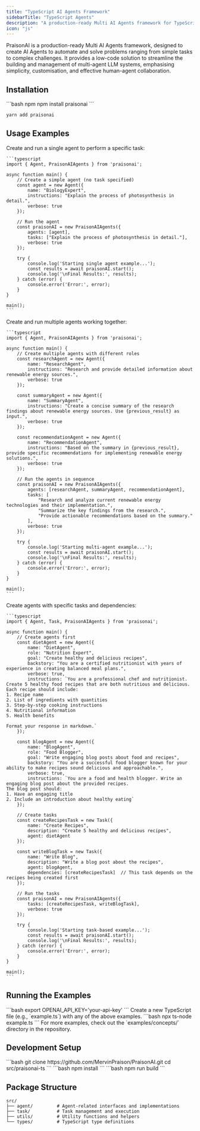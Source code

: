 ```yaml
---
title: "TypeScript AI Agents Framework"
sidebarTitle: "TypeScript Agents"
description: "A production-ready Multi AI Agents framework for TypeScript and Node.js"
icon: "js"
---
```


PraisonAI is a production-ready Multi AI Agents framework, designed to create AI Agents to automate and solve problems ranging from simple tasks to complex challenges. It provides a low-code solution to streamline the building and management of multi-agent LLM systems, emphasising simplicity, customisation, and effective human-agent collaboration.

## Installation

<CodeGroup>
```bash npm
npm install praisonai
```

```bash yarn
yarn add praisonai
```
</CodeGroup>

## Usage Examples

<AccordionGroup>
  <Accordion title="Single Agent Example" icon="user" defaultOpen>
    Create and run a single agent to perform a specific task:

    ```typescript
    import { Agent, PraisonAIAgents } from 'praisonai';

    async function main() {
        // Create a simple agent (no task specified)
        const agent = new Agent({
            name: "BiologyExpert",
            instructions: "Explain the process of photosynthesis in detail.",
            verbose: true
        });

        // Run the agent
        const praisonAI = new PraisonAIAgents({
            agents: [agent],
            tasks: ["Explain the process of photosynthesis in detail."],
            verbose: true
        });

        try {
            console.log('Starting single agent example...');
            const results = await praisonAI.start();
            console.log('\nFinal Results:', results);
        } catch (error) {
            console.error('Error:', error);
        }
    }

    main();
    ```
  </Accordion>

  <Accordion title="Multi-Agent Example" icon="users" defaultOpen>
    Create and run multiple agents working together:

    ```typescript
    import { Agent, PraisonAIAgents } from 'praisonai';

    async function main() {
        // Create multiple agents with different roles
        const researchAgent = new Agent({
            name: "ResearchAgent",
            instructions: "Research and provide detailed information about renewable energy sources.",
            verbose: true
        });

        const summaryAgent = new Agent({
            name: "SummaryAgent",
            instructions: "Create a concise summary of the research findings about renewable energy sources. Use {previous_result} as input.",
            verbose: true
        });

        const recommendationAgent = new Agent({
            name: "RecommendationAgent",
            instructions: "Based on the summary in {previous_result}, provide specific recommendations for implementing renewable energy solutions.",
            verbose: true
        });

        // Run the agents in sequence
        const praisonAI = new PraisonAIAgents({
            agents: [researchAgent, summaryAgent, recommendationAgent],
            tasks: [
                "Research and analyze current renewable energy technologies and their implementation.",
                "Summarize the key findings from the research.",
                "Provide actionable recommendations based on the summary."
            ],
            verbose: true
        });

        try {
            console.log('Starting multi-agent example...');
            const results = await praisonAI.start();
            console.log('\nFinal Results:', results);
        } catch (error) {
            console.error('Error:', error);
        }
    }

    main();
    ```
  </Accordion>

  <Accordion title="Task-Based Agent Example" icon="list-check" defaultOpen>
    Create agents with specific tasks and dependencies:

    ```typescript
    import { Agent, Task, PraisonAIAgents } from 'praisonai';

    async function main() {
        // Create agents first
        const dietAgent = new Agent({
            name: "DietAgent",
            role: "Nutrition Expert",
            goal: "Create healthy and delicious recipes",
            backstory: "You are a certified nutritionist with years of experience in creating balanced meal plans.",
            verbose: true,
            instructions: `You are a professional chef and nutritionist. Create 5 healthy food recipes that are both nutritious and delicious.
    Each recipe should include:
    1. Recipe name
    2. List of ingredients with quantities
    3. Step-by-step cooking instructions
    4. Nutritional information
    5. Health benefits

    Format your response in markdown.`
        });

        const blogAgent = new Agent({
            name: "BlogAgent",
            role: "Food Blogger",
            goal: "Write engaging blog posts about food and recipes",
            backstory: "You are a successful food blogger known for your ability to make recipes sound delicious and approachable.",
            verbose: true,
            instructions: `You are a food and health blogger. Write an engaging blog post about the provided recipes.
    The blog post should:
    1. Have an engaging title
    2. Include an introduction about healthy eating`
        });

        // Create tasks
        const createRecipesTask = new Task({
            name: "Create Recipes",
            description: "Create 5 healthy and delicious recipes",
            agent: dietAgent
        });

        const writeBlogTask = new Task({
            name: "Write Blog",
            description: "Write a blog post about the recipes",
            agent: blogAgent,
            dependencies: [createRecipesTask]  // This task depends on the recipes being created first
        });

        // Run the tasks
        const praisonAI = new PraisonAIAgents({
            tasks: [createRecipesTask, writeBlogTask],
            verbose: true
        });

        try {
            console.log('Starting task-based example...');
            const results = await praisonAI.start();
            console.log('\nFinal Results:', results);
        } catch (error) {
            console.error('Error:', error);
        }
    }

    main();
    ```
  </Accordion>
</AccordionGroup>

## Running the Examples

<Steps>
  <Step title="Set Environment Variables">
    ```bash
    export OPENAI_API_KEY='your-api-key'
    ```
  </Step>

  <Step title="Create Example File">
    Create a new TypeScript file (e.g., `example.ts`) with any of the above examples.
  </Step>

  <Step title="Run the Example">
    ```bash
    npx ts-node example.ts
    ```
  </Step>
</Steps>

<Note>
For more examples, check out the `examples/concepts/` directory in the repository.
</Note>

## Development Setup

<Steps>
  <Step title="Clone Repository">
    ```bash
    git clone https://github.com/MervinPraison/PraisonAI.git
    cd src/praisonai-ts
    ```
  </Step>

  <Step title="Install Dependencies">
    ```bash
    npm install
    ```
  </Step>

  <Step title="Build Package">
    ```bash
    npm run build
    ```
  </Step>
</Steps>

## Package Structure

```
src/
├── agent/         # Agent-related interfaces and implementations
├── task/          # Task management and execution
├── utils/         # Utility functions and helpers
└── types/         # TypeScript type definitions
```